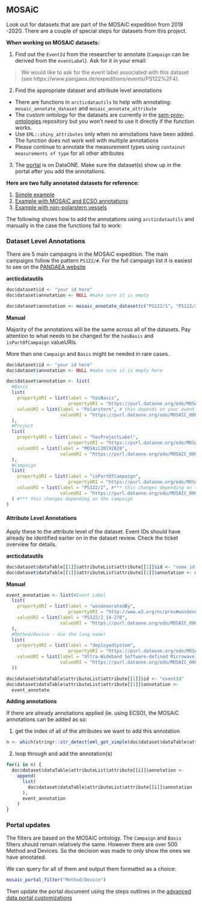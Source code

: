 ## MOSAiC

Look out for datasets that are part of the MOSAiC expedition from 2019 -2020. There are a couple of special steps for datasets from this project.

**When working on MOSAiC datasets:**

1. Find out the `EventId` from the researcher to annotate (`Campaign` can be derived from the `eventLabel`). Ask for it in your email:

> We would like to ask for the event label associated with this dataset (see https://www.pangaea.de/expeditions/events/PS122%2F4).

2. Find the appropriate dataset and attribute level annotations

- There are functions in `arcticdatautils` to help with annotating: `mosaic_annotate_dataset` and `mosaic_annotate_attribute`
- The custom ontology for the datasets are currently in the [sem-prov-ontologies](https://github.com/DataONEorg/sem-prov-ontologies/blob/main/MOSAiC/MOSAiC.owl) repository but you won't need to use it directly if the function works.
- Use `EML::shiny_attributes` only when no annotations have been added. The function does not work well with multiple annotations
- Please continue to annotate the measurement types using `containst measurements of type` for all other attributes

3. The [portal](https://search.dataone.org/portals/mosaic/Data) is on DataONE. Make sure the dataset(s) show up in the portal after you add the annotations.

**Here are two fully annotated datasets for reference:**

1. [Simple example](https://doi.org/10.18739/A27S7HT3B)
2. [Example with MOSAiC and ECSO annotations](https://doi.org/10.18739/A2M03XZ32)
3. [Example with non-polarstern vessels](https://arcticdata.io/catalog/view/urn%3Auuid%3A679b719b-2feb-4b61-a975-282149995b51)

The following shows how to add the annotations using `arcticdatautils` and manually in the case the functions fail to work:

### Dataset Level Annotations

There are 5 main campaigns in the MOSAiC expedition. The main campaigns follow the pattern `PS122/#`. For the full campaign list it is easiest to see on the [PANGAEA website](https://www.pangaea.de/expeditions/byproject/MOSAiC)

**arcticdatautils**
```r
doc$dataset$id <- "your id here"
doc$dataset$annotation <- NULL #make sure it is empty

doc$dataset$annotation <- mosaic_annotate_dataset(c("PS122/1", "PS122/2"))
```

**Manual**

Majority of the annotations will be the same across all of the datasets. Pay attention to what needs to be changed for the `hasBasis` and `isPartOfCampaign` valueURIs.

More than one `Campaign` and `Basis` might be needed in rare cases.

```r
doc$dataset$id <- "your id here"
doc$dataset$annotation <- NULL #make sure it is empty here

doc$dataset$annotation <- list(
  #Basis
  list(
    propertyURI = list(label = "hasBasis",
                       propertyURI = "https://purl.dataone.org/odo/MOSAIC_00000034"),
    valueURI = list(label = "Polarstern", # this depends on your event ID, most of them should be Polarstern
                    valueURI = "https://purl.dataone.org/odo/MOSAIC_00000030")
  ),
  #Project
  list(
    propertyURI = list(label = "hasProjectLabel",
                       propertyURI = "https://purl.dataone.org/odo/MOSAIC_00000025"),
    valueURI = list(label = "MOSAiC20192020",
                    valueURI = "https://purl.dataone.org/odo/MOSAIC_00000023")
  ),
  #Campaign
  list(
    propertyURI = list(label = "isPartOfCampaign",
                       propertyURI = "https://purl.dataone.org/odo/MOSAIC_00000032"),
    valueURI = list(label = "PS122/2", #*** this changes depending on the campaign
                    valueURI = "https://purl.dataone.org/odo/MOSAIC_00000018")
  ) #*** this changes depending on the campaign
)
```

#### Attribute Level Annotations

Apply these to the attribute level of the dataset. Event IDs should have already be identified earlier on in the dataset review. Check the ticket overview for details.

**arcticdatautils**

```r
doc$dataset$dataTable[[1]]$attributeList$attribute[[1]]$id <- "some id here"
doc$dataset$dataTable[[1]]$attributeList$attribute[[1]]$annotation <- mosaic_annotate_attribute("PS122/2_14-270")
```

**Manual**
```r
event_annotation <- list(#Event Label
  list(
    propertyURI = list(label = "wasGeneratedBy",
                       propertyURI = "http://www.w3.org/ns/prov#wasGeneratedBy"),
    valueURI = list(label = "PS122/2_14-270",
                    valueURI = "https://purl.dataone.org/odo/MOSAIC_00004550")
  ),
  #Method/Device - Use the long name!
  list(
    propertyURI = list(label = "deployedSystem",
                       propertyURI = "https://purl.dataone.org/odo/MOSAIC_00002201"),
    valueURI = list(label = "Ultra-Wideband Software-defined Microwave Radiometer (0.5-2GHZ)",
                    valueURI = "https://purl.dataone.org/odo/MOSAIC_00001163")
  ))

doc$dataset$dataTable$attributeList$attribute[[1]]$id <- "eventId"
doc$dataset$dataTable$attributeList$attribute[[1]]$annotation <-
  event_annotate
```


**Adding annotations**

If there are already annotations applied (ie. using ECSO), the MOSAiC annotations can be added as so:

1. get the index of all of the attributes we want to add this annotation
```r
n <- which(stringr::str_detect(eml_get_simple(doc$dataset$dataTable$attributeList, "attributeName"),"Brightness"))
```

2. loop through and add the annotation(s)
```r
for(i in n) {
  doc$dataset$dataTable$attributeList$attribute[[i]]$annotation <-
    append(
      list(
        doc$dataset$dataTable$attributeList$attribute[[i]]$annotation
      ),
      event_annotation
    )
}
```

### Portal updates

The filters are based on the MOSAiC ontology. The `Campaign` and `Basis` filters should remain relatively the same. However there are over 500 Method and Devices. So the decision was made to only show the ones we have annotated.

We can query for all of them and output them formatted as a choice:

```r
mosaic_portal_filter("Method/Device")
```

Then update the portal document using the steps outlines in the [advanced data portal customizations](https://nceas.github.io/datateam-training/reference/data-portals-1.html)
